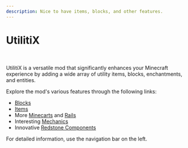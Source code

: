 ```yaml
---
description: Nice to have items, blocks, and other features.
---
```


# UtilitiX


<ProjectHeader slug="utilitix" mcVersion="1.17" />

<br/>

UtilitiX is a versatile mod that significantly enhances your Minecraft experience by adding a wide array of utility
items, blocks, enchantments, and entities.

Explore the mod's various features through the following links:
- [Blocks](blocks.mdx)
- [Items](items.mdx)
- More [Minecarts](misc.mdx#minecarts) and [Rails](blocks.mdx#rails)
- Interesting [Mechanics](misc.mdx#mechanics)
- Innovative [Redstone Components](blocks.mdx#weak-redstone-torch)

For detailed information, use the navigation bar on the left.
